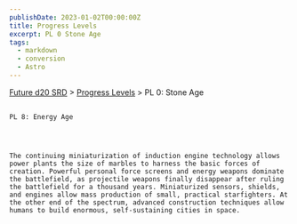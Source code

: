 ```yaml
---
publishDate: 2023-01-02T00:00:00Z
title: Progress Levels
excerpt: PL 0 Stone Age
tags:
  - markdown
  - conversion
  - Astro
---
```







[Future d20 SRD](/#futureD20)
     > [Progress Levels](future-d20-srd-progress-levels-index)
     > PL 0: Stone Age
    




## 
    PL 8: Energy Age
   



    The continuing miniaturization of induction engine technology allows power plants the size of marbles to harness the basic forces of creation. Powerful personal force screens and energy weapons dominate the battlefield, as projectile weapons finally disappear after ruling the battlefield for a thousand years. Miniaturized sensors, shields, and engines allow mass production of small, practical starfighters. At the other end of the spectrum, advanced construction techniques allow humans to build enormous, self-sustaining cities in space.
   





